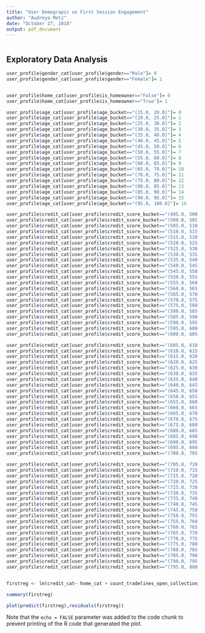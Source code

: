 ---
title: "User Demograpic on First Session Engagement"
author: "Audreya Metz"
date: "October 27, 2018"
output: pdf_document
---

```{r setup, include=FALSE}

```


## Exploratory Data Analysis

```{r demographics}
user_profile$gender_cat[user_profile$gender=="Male"]= 0
user_profile$gender_cat[user_profile$gender=="Female"]= 1


user_profile$home_cat[user_profile$is_homeowner=="False"]= 0
user_profile$home_cat[user_profile$is_homeowner=="True"]= 1

user_profile$age_cat[user_profile$age_bucket=="(15.0, 20.0]"]= 0
user_profile$age_cat[user_profile$age_bucket=="(20.0, 25.0]"]= 1
user_profile$age_cat[user_profile$age_bucket=="(25.0, 30.0]"]= 2
user_profile$age_cat[user_profile$age_bucket=="(30.0, 35.0]"]= 3
user_profile$age_cat[user_profile$age_bucket=="(35.0, 40.0]"]= 4
user_profile$age_cat[user_profile$age_bucket=="(40.0, 45.0]"]= 5
user_profile$age_cat[user_profile$age_bucket=="(45.0, 50.0]"]= 6
user_profile$age_cat[user_profile$age_bucket=="(50.0, 55.0]"]= 7
user_profile$age_cat[user_profile$age_bucket=="(55.0, 60.0]"]= 8
user_profile$age_cat[user_profile$age_bucket=="(60.0, 65.0]"]= 9
user_profile$age_cat[user_profile$age_bucket=="(65.0, 70.0]"]= 10
user_profile$age_cat[user_profile$age_bucket=="(70.0, 75.0]"]= 11
user_profile$age_cat[user_profile$age_bucket=="(75.0, 80.0]"]= 12
user_profile$age_cat[user_profile$age_bucket=="(80.0, 85.0]"]= 13
user_profile$age_cat[user_profile$age_bucket=="(85.0, 90.0]"]= 14
user_profile$age_cat[user_profile$age_bucket=="(90.0, 95.0]"]= 15
user_profile$age_cat[user_profile$age_bucket=="(95.0, 100.0]"]= 16

user_profile$credit_cat[user_profile$credit_score_bucket=="(495.0, 500.0]"]= 0
user_profile$credit_cat[user_profile$credit_score_bucket=="(500.0, 505.0]"]= 1
user_profile$credit_cat[user_profile$credit_score_bucket=="(505.0, 510.0]"]= 2
user_profile$credit_cat[user_profile$credit_score_bucket=="(510.0, 515.0]"]= 3
user_profile$credit_cat[user_profile$credit_score_bucket=="(515.0, 520.0]"]= 4
user_profile$credit_cat[user_profile$credit_score_bucket=="(520.0, 525.0]"]= 5
user_profile$credit_cat[user_profile$credit_score_bucket=="(525.0, 530.0]"]= 6
user_profile$credit_cat[user_profile$credit_score_bucket=="(530.0, 535.0]"]= 7
user_profile$credit_cat[user_profile$credit_score_bucket=="(535.0, 540.0]"]= 8
user_profile$credit_cat[user_profile$credit_score_bucket=="(540.0, 545.0]"]= 9
user_profile$credit_cat[user_profile$credit_score_bucket=="(545.0, 550.0]"]= 10
user_profile$credit_cat[user_profile$credit_score_bucket=="(550.0, 555.0]"]= 11
user_profile$credit_cat[user_profile$credit_score_bucket=="(555.0, 560.0]"]= 12
user_profile$credit_cat[user_profile$credit_score_bucket=="(560.0, 565.0]"]= 13
user_profile$credit_cat[user_profile$credit_score_bucket=="(565.0, 570.0]"]= 14
user_profile$credit_cat[user_profile$credit_score_bucket=="(570.0, 575.0]"]= 15
user_profile$credit_cat[user_profile$credit_score_bucket=="(575.0, 580.0]"]= 16
user_profile$credit_cat[user_profile$credit_score_bucket=="(580.0, 585.0]"]= 17
user_profile$credit_cat[user_profile$credit_score_bucket=="(585.0, 590.0]"]= 18
user_profile$credit_cat[user_profile$credit_score_bucket=="(590.0, 595.0]"]= 19
user_profile$credit_cat[user_profile$credit_score_bucket=="(595.0, 600.0]"]= 20
user_profile$credit_cat[user_profile$credit_score_bucket=="(600.0, 605.0]"]= 21

user_profile$credit_cat[user_profile$credit_score_bucket=="(605.0, 610.0]"]= 22
user_profile$credit_cat[user_profile$credit_score_bucket=="(610.0, 615.0]"]= 23
user_profile$credit_cat[user_profile$credit_score_bucket=="(615.0, 620.0]"]= 24
user_profile$credit_cat[user_profile$credit_score_bucket=="(620.0, 625.0]"]= 25
user_profile$credit_cat[user_profile$credit_score_bucket=="(625.0, 630.0]"]= 26
user_profile$credit_cat[user_profile$credit_score_bucket=="(630.0, 635.0]"]= 27
user_profile$credit_cat[user_profile$credit_score_bucket=="(635.0, 640.0]"]= 28
user_profile$credit_cat[user_profile$credit_score_bucket=="(640.0, 645.0]"]= 29
user_profile$credit_cat[user_profile$credit_score_bucket=="(645.0, 650.0]"]= 30
user_profile$credit_cat[user_profile$credit_score_bucket=="(650.0, 655.0]"]= 31
user_profile$credit_cat[user_profile$credit_score_bucket=="(655.0, 660.0]"]= 32
user_profile$credit_cat[user_profile$credit_score_bucket=="(660.0, 665.0]"]= 33
user_profile$credit_cat[user_profile$credit_score_bucket=="(665.0, 670.0]"]= 34
user_profile$credit_cat[user_profile$credit_score_bucket=="(670.0, 675.0]"]= 35
user_profile$credit_cat[user_profile$credit_score_bucket=="(675.0, 680.0]"]= 36
user_profile$credit_cat[user_profile$credit_score_bucket=="(680.0, 685.0]"]= 37
user_profile$credit_cat[user_profile$credit_score_bucket=="(685.0, 690.0]"]= 38
user_profile$credit_cat[user_profile$credit_score_bucket=="(690.0, 695.0]"]= 39
user_profile$credit_cat[user_profile$credit_score_bucket=="(695.0, 600.0]"]= 40
user_profile$credit_cat[user_profile$credit_score_bucket=="(700.0, 705.0]"]= 41

user_profile$credit_cat[user_profile$credit_score_bucket=="(705.0, 710.0]"]= 42
user_profile$credit_cat[user_profile$credit_score_bucket=="(710.0, 715.0]"]= 43
user_profile$credit_cat[user_profile$credit_score_bucket=="(715.0, 720.0]"]= 44
user_profile$credit_cat[user_profile$credit_score_bucket=="(720.0, 725.0]"]= 45
user_profile$credit_cat[user_profile$credit_score_bucket=="(725.0, 730.0]"]= 46
user_profile$credit_cat[user_profile$credit_score_bucket=="(730.0, 735.0]"]= 47
user_profile$credit_cat[user_profile$credit_score_bucket=="(735.0, 740.0]"]= 48
user_profile$credit_cat[user_profile$credit_score_bucket=="(740.0, 745.0]"]= 49
user_profile$credit_cat[user_profile$credit_score_bucket=="(745.0, 750.0]"]= 50
user_profile$credit_cat[user_profile$credit_score_bucket=="(750.0, 755.0]"]= 51
user_profile$credit_cat[user_profile$credit_score_bucket=="(755.0, 760.0]"]= 52
user_profile$credit_cat[user_profile$credit_score_bucket=="(760.0, 765.0]"]= 53
user_profile$credit_cat[user_profile$credit_score_bucket=="(765.0, 770.0]"]= 54
user_profile$credit_cat[user_profile$credit_score_bucket=="(770.0, 775.0]"]= 55
user_profile$credit_cat[user_profile$credit_score_bucket=="(775.0, 780.0]"]= 56
user_profile$credit_cat[user_profile$credit_score_bucket=="(780.0, 785.0]"]= 57
user_profile$credit_cat[user_profile$credit_score_bucket=="(785.0, 790.0]"]= 58
user_profile$credit_cat[user_profile$credit_score_bucket=="(790.0, 795.0]"]= 59
user_profile$credit_cat[user_profile$credit_score_bucket=="(795.0, 800.0]"]= 60


firstreg <- lm(credit_cat~ home_cat + count_tradelines_open_collection_accounts + max_cc_limit + tradelines_avg_days_since_opened, user_profile)

summary(firstreg)

plot(predict(firstreg),residuals(firstreg))
```


Note that the `echo = FALSE` parameter was added to the code chunk to prevent printing of the R code that generated the plot.
